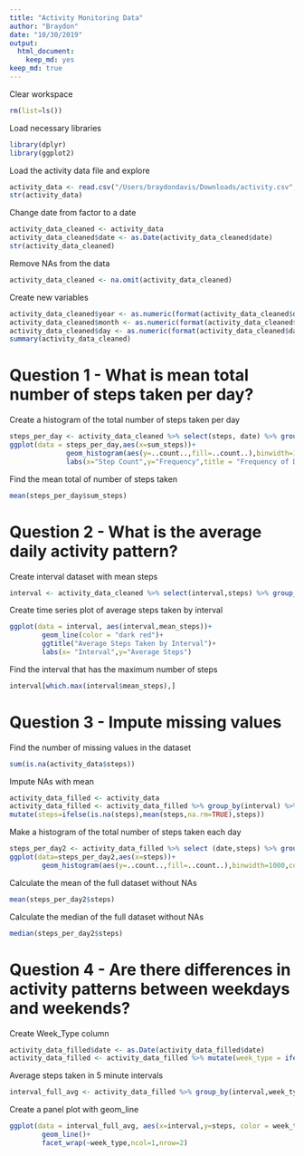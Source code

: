 ```yaml
---
title: "Activity Monitoring Data"
author: "Braydon"
date: "10/30/2019"
output: 
  html_document: 
    keep_md: yes
keep_md: true
---
```


Clear workspace
```r
rm(list=ls())
```
Load necessary libraries
```r
library(dplyr)
library(ggplot2)
```
Load the activity data file and explore
```r
activity_data <- read.csv("/Users/braydondavis/Downloads/activity.csv",header=TRUE,na.strings = "NA")
str(activity_data)
```
Change date from factor to a date
```r
activity_data_cleaned <- activity_data
activity_data_cleaned$date <- as.Date(activity_data_cleaned$date)
str(activity_data_cleaned)
```
Remove NAs from the data
```r
activity_data_cleaned <- na.omit(activity_data_cleaned)
```
Create new variables
```r
activity_data_cleaned$year <- as.numeric(format(activity_data_cleaned$date, "%Y"))
activity_data_cleaned$month <- as.numeric(format(activity_data_cleaned$date, "%m"))
activity_data_cleaned$day <- as.numeric(format(activity_data_cleaned$date, "%d"))
summary(activity_data_cleaned)
```
# Question 1 - What is mean total number of steps taken per day?
Create a histogram of the total number of steps taken per day
```r
steps_per_day <- activity_data_cleaned %>% select(steps, date) %>% group_by(date) %>% summarize(sum_steps = sum(steps))
ggplot(data = steps_per_day,aes(x=sum_steps))+
              geom_histogram(aes(y=..count..,fill=..count..),binwidth=1000,colour="black")+
              labs(x="Step Count",y="Frequency",title = "Frequency of Daily Step Count")
```
Find the mean total of number of steps taken
```r
mean(steps_per_day$sum_steps)
```
# Question 2 - What is the average daily activity pattern?
Create interval dataset with mean steps
```r
interval <- activity_data_cleaned %>% select(interval,steps) %>% group_by(interval) %>% summarize(mean_steps = mean(steps))
```
Create time series plot of average steps taken by interval
```r
ggplot(data = interval, aes(interval,mean_steps))+
        geom_line(color = "dark red")+
        ggtitle("Average Steps Taken by Interval")+
        labs(x= "Interval",y="Average Steps")
```
Find the interval that has the maximum number of steps
```r
interval[which.max(interval$mean_steps),]
```
# Question 3 - Impute missing values
Find the number of missing values in the dataset
```r
sum(is.na(activity_data$steps))
```
Impute NAs with mean 
```r
activity_data_filled <- activity_data
activity_data_filled <- activity_data_filled %>% group_by(interval) %>%
mutate(steps=ifelse(is.na(steps),mean(steps,na.rm=TRUE),steps))
```
Make a histogram of the total number of steps taken each day
```r
steps_per_day2 <- activity_data_filled %>% select (date,steps) %>% group_by(date) %>% summarize(steps = sum(steps))
ggplot(data=steps_per_day2,aes(x=steps))+
        geom_histogram(aes(y=..count..,fill=..count..),binwidth=1000,colour="black")
```
Calculate the mean of the full dataset without NAs
```r
mean(steps_per_day2$steps)
```
Calculate the median of the full dataset without NAs
```r
median(steps_per_day2$steps)
```
# Question 4 - Are there differences in activity patterns between weekdays and weekends?
Create Week_Type column
```r
activity_data_filled$date <- as.Date(activity_data_filled$date)
activity_data_filled <- activity_data_filled %>% mutate(week_type = ifelse(weekdays(date) == "Saturday" | weekdays(date) == "Sunday","Weekend","Weekday"))
```
Average steps taken in 5 minute intervals
```r
interval_full_avg <- activity_data_filled %>% group_by(interval,week_type) %>% summarize(steps = mean(steps))
```
Create a panel plot with geom_line
```r
ggplot(data = interval_full_avg, aes(x=interval,y=steps, color = week_type))+
        geom_line()+
        facet_wrap(~week_type,ncol=1,nrow=2)
```




